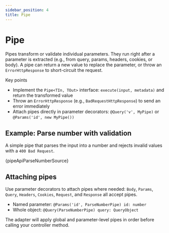```yaml
---
sidebar_position: 4
title: Pipe
---
```


# Pipe

Pipes transform or validate individual parameters. They run right after a parameter is extracted (e.g., from query, params, headers, cookies, or body). A pipe can return a new value to replace the parameter, or throw an `ErrorHttpResponse` to short-circuit the request.

Key points

- Implement the `Pipe<TIn, TOut>` interface: `execute(input, metadata)` and return the transformed value
- Throw an `ErrorHttpResponse` (e.g., `BadRequestHttpResponse`) to send an error immediately
- Attach pipes directly in parameter decorators: `@Query('v', MyPipe)` or `@Params('id', new MyPipe())`

## Example: Parse number with validation

A simple pipe that parses the input into a number and rejects invalid values with a `400 Bad Request`.

<CodeBlock language="ts">{pipeApiParseNumberSource}</CodeBlock>

## Attaching pipes

Use parameter decorators to attach pipes where needed: `Body`, `Params`, `Query`, `Headers`, `Cookies`, `Request`, and `Response` all accept pipes.

- Named parameter: `@Params('id', ParseNumberPipe) id: number`
- Whole object: `@Query(ParseNumberPipe) query: QueryObject`

The adapter will apply global and parameter-level pipes in order before calling your controller method.
